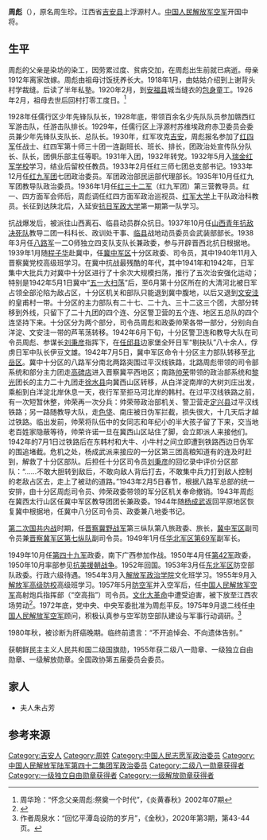 {{noteTA
|1=zh-hans:蒋介石;zh-hk:蒋介石;zh-tw:蒋中正;
|2=zh-hans:斯大林;zh-hk:史太林;zh-tw:史達林;
|3=zh-cn:朝鲜战争; zh-sg:韩战; zh-tw:韓戰; zh-hk:韓戰;}}
{{Infobox_officeholder
| name = 周彪
| image name = Zhou Biao.jpg
| width = 200
| now = 
| period = 
| Sex =
| different name =
| party = {{中国共产党}}
| nationality = {{PRC}}
| Native place =
| date of birth = 1910年8月17日
| place of birth = {{QING-1889}}[[江西省_(清)|江西省]][[廬陵縣|廬陵縣]]（今吉安市）上孚源村
| date of death = {{death date and age|1981|3|20|1910|8|17}}
| place of death = {{PRC}}[[北京|北京]]
| religion = [[共产主义|共产主义]]
| spouse = 
| relatives = 
| educate = 
* 少年时期无
| past =
* 红9军团第3师7团党总支书记、政治委员、军团民运部代理部长，教导队政治委员
* 1938年，八路军第129师独立第4支队支队长兼政治委员
* 冀中军区第十军分区政治委员、司令员，军区教导团团长兼政治委员，第八军分区司令员、政治委员兼中共地委书记
* 冀中军区副司令员兼第7纵队副司令员
* 华北军区第205师师长，
* 1950年4月，人民解放军第42军政治委员
* 1950年10月，中国人民志愿军第42军政治委员
* 1957年，人民解放军空军高射炮兵指挥部司令员
* 1975年9月，空军顾问
| work =
}}
'''周彪'''（{{bd|1910年|8月17日|1981年|3月20日}}），原名周生珍。江西省[[吉安县|吉安县]]上浮源村人。[[中国人民解放军空军|中国人民解放军空军]]开国中将。
==生平==
周彪的父亲是染坊的染工，因劳累过度、贫病交加，在周彪出生前就已病逝。母亲1912年离家改嫁。周彪由祖母讨饭抚养长大。1918年1月，由姑姑介绍到上谢背头村学裁缝。后读了半年私塾。1920年2月，到[[安福县|安福县]]城当缝衣的[[包身工|包身]]童工。1926年2月，祖母去世后回村打零工度日。<ref>周华玲：“怀念父亲周彪:祭奠一个时代”，《炎黄春秋》2002年07期</ref>

1928年任儒行区少年先锋队队长，1928年底，带领百余名少先队队员参加赣西红军游击队，任游击队排长。1929年，任儒行区上浮源村苏维埃政府赤卫委员会委员兼少年先锋队支队长、总队长。1930年，红军攻克[[吉安市|吉安]]，周彪报名参加了[[中国工农红军第四军_(红一方面军)|红四军]]任战士、红四军第十师三十团一连副班长、班长、排长，团政治处宣传队分队长、队长，团俱乐部主任等职。1931年入团，1932年转党。1932年5月入[[瑞金|瑞金]][[瑞金中央工农红军学校旧址|红军学校]]学习，结业后留校任教员。1933年2月任红三师七团总支部书记。1933年12月任[[中国工农红军第九军团|红九军团]]七团政治委员。军团政治部民运部代理部长。1935年10月任红九军团教导队政治委员。1936年1月任[[中国工农红军第九军团|红三十二军]]（红九军团）第三营教导员。红一、四方面军会师后，周彪调任红四方面军政治巡视员、[[抗日军政大学|红军大学]]上干队政治科教员。长征到达陕北后，入延安[[抗日军政大学|抗日军政大学]]第一期第一队学习。

抗战爆发后，被派往山西离石、临县动员群众抗日。1937年10月任[[山西青年抗敌决死队|山西青年抗敌决死队]]教导二团一科科长、政训处干事、[[临县|临县]]战地动员委员会武装部部长。1938年3月任[[八路军|八路军]]一二O师独立四支队支队长兼政委，参与开辟晋西北抗日根据地。1939年1月随[[程子华|程子华]]赴冀中，任[[冀中军区|冀中军区]]十分区政委、司令员，其中1940年11月入晋察冀党校高级班学习。在冀中抗战最残酷的年代，其中1941年和1942年，日军集中大批兵力对冀中十分区进行了十余次大规模扫荡，推行了五次治安强化运动；特别是1942年5月1日冀中“[[冀中五一战役|五一大扫荡]]”后，至6月第十分区所在的大清河北被日军占领全部沦陷为敌占区，十分区机关和部队只能退到冀中腹地，以后又退到[[文安洼|文安洼]]的皇甫村一带。十分区的主力部队有二十七、二十九、三十二这三个团，大部分转移到外线，只留下了二十九团的四个连、分区警卫营的五个连、地区五总队的四个连坚持下来。十分区分为两个部分，司令员周彪和政委帅荣各带一部分，分别向白洋淀、文安洼一带的芦苇荡转移。1942年6月下旬，十分区警卫连和教导大队在司令员周彪、参谋长[[刘秉彦|刘秉彦]]指挥下，在[[任邱县|任邱县]]边家堡全歼日军“剔抉队”八十余人，俘虏日军中队长伊豆文雄。1942年7月5日，冀中军区命令十分区主力部队转移至[[北岳军区|北岳区]]。冀中十分区的八路军分南北两路突围过平汉线铁路，北路周彪带领的司令部系统和部分主力团走[[高碑店|高碑店]]进入晋察冀平西地区；南路[[帅荣|帅荣]]带领的政治部系统和[[黎光_(少将)|黎光]]团长的主力二十九团走[[徐水县|徐水县]]向冀西山区转移，从白洋淀南岸的大树刘庄出发，乘船到白洋淀北岸休息一天，夜行军至拒马河北岸的韩村。在过平汉线铁路之前，有一次短暂休整，帅荣再一次分兵：帅荣带政治部机关、警卫营走[[定兴县|定兴县]]过平汉线铁路；另一路随教导大队，走[[色垡|色垡]]、南庄被日伪军拦截，损失很大，十几天后才越过铁路。临出发前，帅荣将队伍中的女同志和年纪小的半大孩子留了下来，交当地老百姓家隐蔽等待，帅荣许诺一旦在冀西山区站住了脚，会立即派人来接他们。1942年的7月1日过铁路后在东韩村和大牛、小牛村之间立即遭到铁路西边日伪军的围追堵截。危机之处，杨成武派来接应的一分区第三团高粮知道有的连及时赶到，解救了十分区部队。后担任十分区司令员[[刘秉彦|刘秉彦]]的回忆录中评价分区部队：“……不敢大胆转到敌后，不敢向敌人背后打去，不敢集中兵力打到敌人控制的老敌占区去，走上了被动的道路。”1943年2月5日春节，根据八路军总部的统一安排，由十分区周彪司令员、帅荣政委带领的军分区机关奉命撤销。1943年周彪在冀西太行山区任冀中军区教导团团长兼政委。1944年随[[杨成武|杨成武]]返回平原地区恢复冀中根据地，任冀中八分区司令员、政委兼八地委书记。

[[第二次国共内战|第二次国共内战]]时期，任[[晋察冀野战军|晋察冀野战军]]第三纵队第八旅政委、旅长，[[冀中军区|冀中军区]]副司令员兼[[晋察冀军区第七纵队|晋察冀军区第七纵队]]副司令员。1949年1月任[[华北军区|华北军区]][[中国人民解放军第六十九军|第69军]]副军长。

1949年10月任[[中国人民解放军空军大连基地|第四十九军]]政委，南下广西参加作战。1950年4月任[[中国人民解放军陆军第七十四集团军|第42军]]政委，1950年10月率部参见[[朝鲜战争|抗美援朝战争]]。1952年回国。1953年3月任[[东北人民解放军|东北军区]]防空部队政委。行政六级待遇。1954年3月入[[中国人民解放军国防大学|解放军政治学院]]文化班学习。1955年9月入[[中国人民解放军高级防空学校|解放军高级防校]]高级班学习。1957年5月[[中国人民解放军防空军|防空军]]并入空军后，任[[中国人民解放军空军|中国人民解放军空军]]高射炮兵指挥部（“空高指”）司令员。[[文化大革命|文化大革命]]中遭受迫害，被下放至江西农场劳动<ref name="官方">{{Cite web |url=http://dangshi.people.com.cn/GB/165617/165618/166491/167908/9975052.html |title=周彪，中国共产党新闻网，2010年3月8日查阅 |accessdate=2010年3月18日 |archive-date=2016年3月4日 |archive-url=https://web.archive.org/web/20160304084409/http://dangshi.people.com.cn/GB/165617/165618/166491/167908/9975052.html |dead-url=no }}</ref>。1972年底，党中央、中央军委批准为周彪平反。1975年9月退二线任[[中国人民解放军空军|中国人民解放军空军]]顾问，积极认真参与空军防空部队建设与军事行动调研。<ref>作者周泉水：“回忆平潭岛设防的岁月”，《金秋》，2020年第3期，第43-44页。</ref>

1980年秋，被诊断为肝癌晚期。临终前遗言：“不开追悼会、不向遗体告别。” 

获朝鲜民主主义人民共和国二级国旗勋，1955年获二级八一勋章、一级独立自由勋章、一级解放勋章。全国政协第五届委员会委员。

==家人==
*夫人朱占芳
== 参考来源 ==
{{reflist}}

{{中國人民解放軍開國中將}}

[[Category:吉安人|Category:吉安人]]
[[Category:周姓|Category:周姓]]
[[Category:中国人民志愿军政治委员|Category:中国人民志愿军政治委员]]
[[Category:中国人民解放军陆军第四十二集团军政治委员|Category:中国人民解放军陆军第四十二集团军政治委员]]
[[Category:二级八一勋章获得者|Category:二级八一勋章获得者]]
[[Category:一级独立自由勋章获得者|Category:一级独立自由勋章获得者]]
[[Category:一级解放勋章获得者|Category:一级解放勋章获得者]]